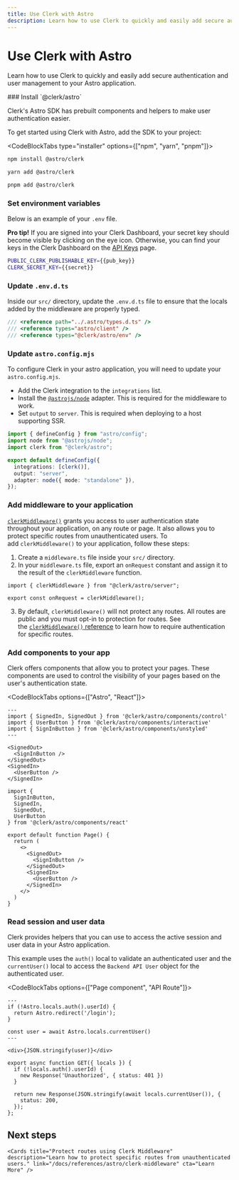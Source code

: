 ```yaml
---
title: Use Clerk with Astro
description: Learn how to use Clerk to quickly and easily add secure authentication and user management to your Astro application.
---
```


# Use Clerk with Astro

Learn how to use Clerk to quickly and easily add secure authentication and user management to your Astro application.

<Steps>
### Install `@clerk/astro`

Clerk's Astro SDK has prebuilt components and helpers to make user authentication easier.

To get started using Clerk with Astro, add the SDK to your project:

<CodeBlockTabs type="installer" options={["npm", "yarn", "pnpm"]}>
  ```bash filename="terminal"
  npm install @astro/clerk
  ```

  ```bash filename="terminal"
  yarn add @astro/clerk
  ```

  ```bash filename="terminal"
  pnpm add @astro/clerk
  ```
</CodeBlockTabs>

### Set environment variables

Below is an example of your `.env` file.

**Pro tip!** If you are signed into your Clerk Dashboard, your secret key should become visible by clicking on the eye icon. Otherwise, you can find your keys in the Clerk Dashboard on the [API Keys](https://dashboard.clerk.com/last-active?path=api-keys) page.

<InjectKeys>

```sh filename=".env"
PUBLIC_CLERK_PUBLISHABLE_KEY={{pub_key}}
CLERK_SECRET_KEY={{secret}}
```

</InjectKeys>

### Update `.env.d.ts`

Inside our `src/` directory, update the `.env.d.ts` file to ensure that the locals added by the middleware are properly typed.

```ts filename="src/.env.d.ts" {3}
/// <reference path="../.astro/types.d.ts" />
/// <reference types="astro/client" />
/// <reference types="@clerk/astro/env" />
```

### Update `astro.config.mjs`

To configure Clerk in your astro application, you will need to update your `astro.config.mjs`.

- Add the Clerk integration to the `integrations` list.
- Install the [`@astrojs/node`](https://docs.astro.build/en/guides/integrations-guide/node/) adapter. This is required for the middleware to work.
- Set `output` to `server`. This is required when deploying to a host supporting SSR.

```ts filename="astro.config.mjs" {2,3,6-8}
import { defineConfig } from "astro/config";
import node from "@astrojs/node";
import clerk from "@clerk/astro";

export default defineConfig({
  integrations: [clerk()],
  output: "server",
  adapter: node({ mode: "standalone" }),
});
```

### Add middleware to your application

[`clerkMiddleware()`](TODO) grants you access to user authentication state throughout your application, on any route or page. It also allows you to protect specific routes from unauthenticated users. To add `clerkMiddleware()` to your application, follow these steps:

1. Create a `middleware.ts` file inside your `src/` directory.
2. In your `middleware.ts` file, export an `onRequest` constant and assign it to the result of the `clerkMiddleware` function.

```tsx filename="src/middleware.ts"
import { clerkMiddleware } from "@clerk/astro/server";

export const onRequest = clerkMiddleware();
```

3. By default, `clerkMiddleware()` will not protect any routes. All routes are public and you must opt-in to protection for routes. See the [`clerkMiddleware()` reference](/docs/references/astro/clerk-middleware) to learn how to require authentication for specific routes.

### Add components to your app

Clerk offers components that allow you to protect your pages. These components are used to control the visibility of your pages based on the user's authentication state.

<CodeBlockTabs options={["Astro", "React"]}>
  ```astro filename="src/pages/index.astro"
  ---
  import { SignedIn, SignedOut } from '@clerk/astro/components/control'
  import { UserButton } from '@clerk/astro/components/interactive'
  import { SignInButton } from '@clerk/astro/components/unstyled'
  ---

  <SignedOut>
    <SignInButton />
  </SignedOut>
  <SignedIn>
    <UserButton />
  </SignedIn>
  ```

  ```tsx filename="src/pages/index.tsx"
  import {
    SignInButton,
    SignedIn,
    SignedOut,
    UserButton
  } from '@clerk/astro/components/react'

  export default function Page() {
    return (
      <>
        <SignedOut>
          <SignInButton />
        </SignedOut>
        <SignedIn>
          <UserButton />
        </SignedIn>
      </>
    )
  }
  ```
</CodeBlockTabs>

### Read session and user data

Clerk provides helpers that you can use to access the active session and user data in your Astro application.

This example uses the `auth()` local to validate an authenticated user and the  `currentUser()` local to access the `Backend API User` object for the authenticated user.

<CodeBlockTabs options={["Page component", "API Route"]}>

```astro filename="src/pages/me.astro"
---
if (!Astro.locals.auth().userId) {
  return Astro.redirect('/login');
}

const user = await Astro.locals.currentUser()
---

<div>{JSON.stringify(user)}</div>
```

```tsx filename="src/api/me.ts"
export async function GET({ locals }) {
  if (!locals.auth().userId) {
    new Response('Unauthorized', { status: 401 })
  }

  return new Response(JSON.stringify(await locals.currentUser()), {
    status: 200,
  });
};
```
</CodeBlockTabs>
</Steps>

## Next steps

<div className="container mx-auto my-4">
  <div className="grid grid-cols-1 gap-6 md:grid-cols-2">

    <Cards title="Protect routes using Clerk Middleware" description="Learn how to protect specific routes from unauthenticated users." link="/docs/references/astro/clerk-middleware" cta="Learn More" />

  </div>
</div>
